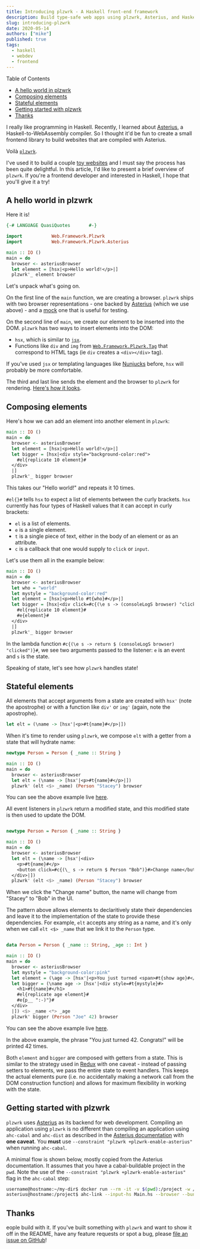 ```yaml
---
title: Introducing plzwrk - A Haskell front-end framework
description: Build type-safe web apps using plzwrk, Asterius, and Haskell.
slug: introducing-plzwrk
date: 2020-05-14
authors: ["mike"]
published: true
tags:
  - haskell
  - webdev
  - frontend
---
```


Table of Contents

- [A hello world in plzwrk](#a-hello-world-in-plzwrk)
- [Composing elements](#composing-elements)
- [Stateful elements](#stateful-elements)
- [Getting started with plzwrk](#getting-started-with-plzwrk)
- [Thanks](#thanks)

I really like programming in Haskell. Recently, I learned about [Asterius](https://github.com/tweag/asterius), a Haskell-to-WebAssembly compiler. So I thought it'd be fun to create a small frontend library to build websites that are compiled with Asterius.

Voilà [`plzwrk`](https://github.com/meeshkan/plzwrk). 

I've used it to build a couple [toy websites](https://github.com/meeshkan/plzwrk) and I must say the process has been quite delightful. In this article, I'd like to present a brief overview of `plzwrk`. If you're a frontend developer and interested in Haskell, I hope that you'll give it a try!

## A hello world in plzwrk

Here it is!

```haskell
{-# LANGUAGE QuasiQuotes       #-}

import           Web.Framework.Plzwrk
import           Web.Framework.Plzwrk.Asterius

main :: IO ()
main = do
  browser <- asteriusBrowser
  let element = [hsx|<p>Hello world!</p>|]
  plzwrk'_ element browser
```

Let's unpack what's going on.

On the first line of the `main` function, we are creating a browser.  `plzwrk` ships with two browser representations - one backed by [Asterius](https://github.com/meeshkan/plzwrk/blob/6ccee37d5190873d455b4d648d78dfda9ad59edc/src/Web/Framework/Plzwrk/Asterius.hs#L34) (which we use above) - and a [mock](https://github.com/meeshkan/plzwrk/blob/6ccee37d5190873d455b4d648d78dfda9ad59edc/src/Web/Framework/Plzwrk/MockJSVal.hs#L648) one that is useful for testing.

On the second line of `main`, we create our element to be inserted into the DOM. `plzwrk` has two ways to insert elements into the DOM:

- `hsx`, which is similar to [`jsx`](https://reactjs.org/docs/introducing-jsx.html).
- Functions like `div` and `img` from [`Web.Framework.Plzwrk.Tag`](https://github.com/meeshkan/plzwrk/blob/master/src/Web/Framework/Plzwrk/Tag.hs) that correspond to HTML tags (ie `div` creates a `<div></div>` tag).

If you've used `jsx` or templating languages like [Nunjucks](https://mozilla.github.io/nunjucks/) before, `hsx` will probably be more comfortable.

The third and last line sends the element and the browser to `plzwrk` for rendering. [Here's how it looks](https://plzwrk-hello-world.surge.sh).

## Composing elements

Here's how we can add an element into another element in `plzwrk`:

```haskell
main :: IO ()
main = do
  browser <- asteriusBrowser
  let element = [hsx|<p>Hello world!</p>|]
  let bigger = [hsx|<div style="background-color:red">
    #el{replicate 10 element}#
  </div>
  |]
  plzwrk'_ bigger browser
```

This takes our "Hello world!" and repeats it 10 times.

`#el{}#` tells `hsx` to expect a list of elements between the curly brackets. `hsx` currently has four types of Haskell values that it can accept in curly brackets:

- `el` is a list of elements.
- `e` is a single element.
- `t` is a single piece of text, either in the body of an element or as an attribute.
- `c` is a callback that one would supply to `click` or `input`.

Let's use them all in the example below:

```haskell
main :: IO ()
main = do
  browser <- asteriusBrowser
  let who = "world"
  let mystyle = "background-color:red"
  let element = [hsx|<p>Hello #t{who}#</p>|]
  let bigger = [hsx|<div click=#c{(\e s -> (consoleLogS browser) "clicked")}# style=#t{mystyle}#>
    #el{replicate 10 element}#
    #e{element}#
  </div>
  |]
  plzwrk'_ bigger browser
```

In the lambda function `#c{(\e s -> return $ (consoleLogS browser) "clicked")}#`, we see two arguments passed to the listener: `e` is an event and `s` is the state.

Speaking of state, let's see how `plzwrk` handles state!

## Stateful elements

All elements that accept arguments from a state are created with `hsx'` (note the apostrophe) or with a function like `div'` or `img'` (again, note the apostrophe).

```haskell
let elt = (\name -> [hsx'|<p>#t{name}#</p>|])
```

When it's time to render using `plzwrk`, we compose `elt` with a getter from a state that will hydrate name:

```haskell
newtype Person = Person { _name :: String }

main :: IO ()
main = do
  browser <- asteriusBrowser
  let elt = (\name -> [hsx'|<p>#t{name}#</p>|])
  plzwrk' (elt <$> _name) (Person "Stacey") browser
```

You can see the above example live [here](https://plzwrk-hello-world-state.surge.sh).

All event listeners in `plzwrk` return a modified state, and this modified state is then used to update the DOM.

```haskell

newtype Person = Person { _name :: String }

main :: IO ()
main = do
  browser <- asteriusBrowser
  let elt = (\name -> [hsx'|<div>
    <p>#t{name}#</p>
    <button click=#c{(\_ s -> return $ Person "Bob")}#>Change name</button>
  </div>|])
  plzwrk' (elt <$> _name) (Person "Stacey") browser
```

When we click the "Change name" button, the name will change from "Stacey" to "Bob" in the UI.

The pattern above allows elements to declaritively state their dependencies and leave it to the implementation of the state to provide these dependencies. For example, `elt` accepts any string as a name, and it's only when we call `elt <$> _name` that we link it to the `Person` type.

```haskell

data Person = Person { _name :: String, _age :: Int }

main :: IO ()
main = do
  browser <- asteriusBrowser
  let mystyle = "background-color:pink"
  let element = (\age -> [hsx'|<p>You just turned <span>#t{show age}#</span>. Congrats!</p>|]) <$> _age
  let bigger = (\name age -> [hsx'|<div style=#t{mystyle}#>
    <h1>#t{name}#</h1>
    #el{replicate age element}#
    #e{p__ ":-)"}#
  </div>
  |]) <$> _name <*> _age
  plzwrk' bigger (Person "Joe" 42) browser
```
You can see the above example live [here](https://plzwrk-hello-world-repeat.surge.sh).

In the above example, the phrase "You just turned 42. Congrats!" will be printed 42 times.

Both `element` and `bigger` are composed with getters from a state. This is similar to the strategy used in [Redux](https://redux.js.org/) with one caveat - instead of passing setters to elements, we pass the entire state to event handlers. This keeps the actual elements pure (i.e. no accidentally making a network call from the DOM construction function) and allows for maximum flexibility in working with the state.

## Getting started with plzwrk

`plzwrk` uses [Asterius](https://github.com/tweag/asterius) as its backend for web development. Compiling an application using `plzwrk` is no different than compiling an application using `ahc-cabal` and `ahc-dist` as described in the [Asterius documentation](https://asterius.netlify.app) with **one caveat**. You **must** use `--constraint "plzwrk +plzwrk-enable-asterius"` when running `ahc-cabal`.

A minimal flow is shown below, mostly copied from the Asterius documentation. It assumes that you have a cabal-buildable project in the `pwd`. Note the use of the `--constraint "plzwrk +plzwrk-enable-asterius"` flag in the `ahc-cabal` step:

```bash
username@hostname:~/my-dir$ docker run --rm -it -v $(pwd):/project -w /project meeshkan/plzwrk
asterius@hostname:/project$ ahc-link --input-hs Main.hs --browser --bundle
```

## Thanks

eople build with it. If you've built something with `plzwrk` and want to show it off in the README, have any feature requests or spot a bug, please [file an issue on GitHub](https://github.com/meeshkan/plzwrk/issues)!